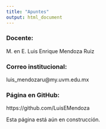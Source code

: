 ```yaml
---
title: "Apuntes"
output: html_document
---
```

### Docente:
M. en E. Luis Enrique Mendoza Ruiz

### Correo institucional:
luis_mendozaru@my.uvm.edu.mx

### Página en GitHub:
https://github.com/LuisEMendoza

Esta página está aún en construcción.